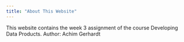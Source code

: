 ```yaml
---
title: "About This Website"
---
```


This website contains the week 3 assignment of the course Developing Data Products.
Author: Achim Gerhardt
